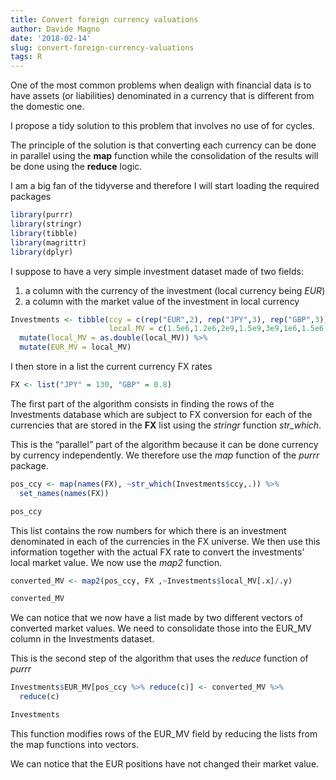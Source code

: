 ```yaml
---
title: Convert foreign currency valuations
author: Davide Magno
date: '2018-02-14'
slug: convert-foreign-currency-valuations
tags: R
---
```


One of the most common problems when dealign with financial data is to have assets (or liabilities) denominated in a currency that is different from the domestic one.

I propose a tidy solution to this problem that involves no use of for cycles.

The principle of the solution is that converting each currency can be done in parallel using the **map** function while the consolidation of the results will be done using the **reduce** logic.

I am a big fan of the tidyverse and therefore I will start loading the required packages

```r
library(purrr)
library(stringr)
library(tibble)
library(magrittr)
library(dplyr)
```

I suppose to have a very simple investment dataset made of two fields:

1) a column with the currency of the investment (local currency being *EUR*)
2) a column with the market value of the investment in local currency

```r
Investments <- tibble(ccy = c(rep("EUR",2), rep("JPY",3), rep("GBP",3)),
                      local_MV = c(1.5e6,1.2e6,2e9,1.5e9,3e9,1e6,1.5e6,2e6)) %>% 
  mutate(local_MV = as.double(local_MV)) %>% 
  mutate(EUR_MV = local_MV)
```

I then store in a list the current currency FX rates

```r
FX <- list("JPY" = 130, "GBP" = 0.8)
```

The first part of the algorithm consists in finding the rows of the Investments database which are subject to FX conversion for each of the currencies that are stored in the **FX** list using the *stringr* function *str_which*. 

This is the "parallel" part of the algorithm because it can be done currency by currency independently. We therefore use the *map* function of the *purrr* package.

```r
pos_ccy <- map(names(FX), ~str_which(Investments$ccy,.)) %>% 
  set_names(names(FX))

pos_ccy
```

This list contains the row numbers for which there is an investment denominated in each of the currencies in the FX universe.
We then use this information together with the actual FX rate to convert the investments' local market value. We now use the *map2* function. 

```r
converted_MV <- map2(pos_ccy, FX ,~Investments$local_MV[.x]/.y)

converted_MV
```

We can notice that we now have a list made by two different vectors of converted market values. We need to consolidate those into the EUR_MV column in the Investments dataset.

This is the second step of the algorithm that uses the *reduce* function of *purrr*

```r
Investments$EUR_MV[pos_ccy %>% reduce(c)] <- converted_MV %>% 
  reduce(c)

Investments
```

This function modifies rows of the EUR_MV field by reducing the lists from the map functions into vectors.

We can notice that the EUR positions have not changed their market value.


